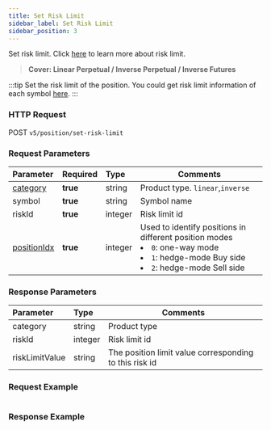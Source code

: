 ```yaml
---
title: Set Risk Limit
sidebar_label: Set Risk Limit
sidebar_position: 3
---
```


Set risk limit. Click <a href="https://www.bybit.com/en-US/help-center/bybitHC_Article?language=en_US&id=000001164">here</a> to learn more about risk limit.
> **Cover: Linear Perpetual / Inverse Perpetual / Inverse Futures**

:::tip
Set the risk limit of the position. You could get risk limit information of each symbol [here](../market/risk-limit#).
:::

### HTTP Request
POST `v5/position/set-risk-limit`

### Request Parameters
| Parameter | Required | Type | Comments|
|:----- |:-------|:-----|------ |
|[category](../enum#category) |**true** |string |Product type. `linear`,`inverse` |
|symbol |**true** |string |Symbol name|
|riskId |**true** |integer |Risk limit id|
|[positionIdx](../enum#positionidx) |**true** |integer |Used to identify positions in different position modes<li>`0`: one-way mode</li><li>`1`: hedge-mode Buy side</li><li>`2`: hedge-mode Sell side</li>|

### Response Parameters
| Parameter | Type | Comments|
|:----- |:-----|----- |
|category |string |Product type |
|riskId |integer |Risk limit id |
|riskLimitValue |string |The position limit value corresponding to this risk id |

### Request Example

<Tabs>
<TabItem value="console" label="Console">

```http
```

</TabItem>
</Tabs>

### Response Example

<Tabs>
<TabItem value="js linear" label="linear">

```javascript

```
</TabItem>
</Tabs>